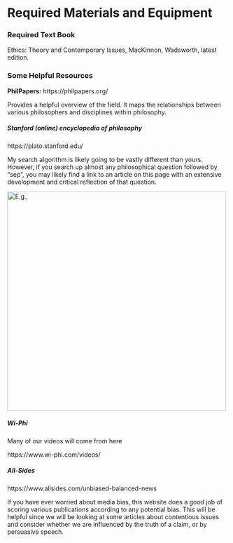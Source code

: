 # Required Materials and Equipment {-}

### Required Text Book {-}

Ethics: Theory and Contemporary Issues, MacKinnon, Wadsworth, latest edition.

### Some Helpful Resources {-}

**PhilPapers:** https://philpapers.org/

Provides a helpful overview of the field. It maps the relationships between various philosophers and disciplines within philosophy.

##### Stanford (online) encyclopedia of philosophy {-}

https://plato.stanford.edu/

My search algorithm is likely going to be vastly different than yours. However, if you search up almost any philosophical question followed by "sep", you may likely find a link to an article on this page with an extensive development and critical reflection of that question.

<img src="./Screenshot 2024-08-24 222923.png" alt="E.g.," width="500" height="500">

##### Wi-Phi {-}

Many of our videos will come from here

https://www.wi-phi.com/videos/

##### All-Sides {-}

https://www.allsides.com/unbiased-balanced-news

If you have ever worried about media bias, this website does a good job of scoring various publications according to any potential bias. This will be helpful since we will be looking at some articles about contentious issues and consider whether we are influenced by the truth of a claim, or by persuasive speech.
